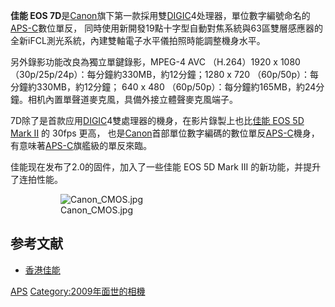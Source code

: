 {{Infobox Digicam
| model   = 佳能 EOS 7D
| image = [[Image:Canon_EOS_7D_10.jpg|300px]]
| kind = [[数码单镜反光相机|数码单镜反光相机]]
| sensor = 22.3毫米 x 14.9毫米 [[CMOS|CMOS]]
| res = 5184像素 × 3456像素 （約18百萬[[像素|像素]]）
| lens = [[佳能EF接環鏡頭|佳能EF接環鏡頭]],  [[佳能EF-S接環鏡頭|佳能EF-S接環鏡頭]]
| viewfinder = 光學, 100%覆蓋率, 1.0x放大率
| storage = [[CompactFlash|CompactFlash]] （CF） （Type I或Type II）
| shutter = 电子控制焦平面[[快门|快门]]
| shutterRange = 1/8000 秒 - 30 秒, 支援B快門
| metering = TTL, 全光圈, 區域
| emode = 全自动, 程序自動, [[快門先決|快門先決]], [[光圈先決|光圈先決]], 手動
| mmode = 63區评价，局部，点测光，中央加权
| farea = 19點對焦點 （全十字形, 中央雙十字形）
| fmode = 单次、AI伺服、AI、手动对焦
| flbkt = ±5
| cont = 8 张/秒
| speedRange = ISO 100-6400 （可擴展至ISO 12800 ）
| rearLCD = 3.0 英寸 , 920,000 像素
| weight = 820g （仅机身）
| battery = 锂离子 LP-E6 （7.2V*1800mAh）, 随机充电器输出8.4V*1.2A
| obp = BG-E7 可選用 BGM-E6電池匣 使用6個 AA cells,或是 单个LP-E6或两个LP-E6电池
}}

'''佳能 EOS 7D'''是[[佳能|Canon]]旗下第一款採用雙[[DIGIC|DIGIC]]4处理器，單位數字編號命名的[[APS-C|APS-C]]數位單反，
同時使用新開發19點十字型自動對焦系統與63區雙層感應器的全新iFCL測光系統，內建雙軸電子水平儀拍照時能調整機身水平。

另外錄影功能改良為獨立單鍵錄影，MPEG-4 AVC （H.264）1920 x 1080 （30p/25p/24p）：每分鐘約330MB，約12分鐘；1280 x 720 （60p/50p）：每分鐘約330MB，約12分鐘； 640 x 480 （60p/50p）：每分鐘約165MB，約24分鐘。相机內置單聲道麥克風，具備外接立體聲麥克風端子。

7D除了是首款应用[[DIGIC|DIGIC]]4雙處理器的機身，在影片錄製上也比[[佳能_EOS_5D_Mark_II|佳能 EOS 5D Mark II]] 的 30fps 更高，
也是[[佳能|Canon]]首部單位數字編碼的數位單反[[APS-C|APS-C]]機身，有意味著[[APS-C|APS-C]]旗艦級的單反來臨。

佳能现在发布了2.0的固件，加入了一些佳能 EOS 5D Mark III 的新功能，并提升了连拍性能。
:[[File:Canon_CMOS.jpg|thumb]]

== 参考文献 ==
*[http://www.canon.com.hk/tc/Consumer/Product/ProductDetail.aspx?product_id=100332&series_id=15&tag_id=13074 香港佳能] {{Wayback|url=http://www.canon.com.hk/tc/Consumer/Product/ProductDetail.aspx?product_id=100332&series_id=15&tag_id=13074 |date=20100815054605 }}

{{Canon DSLR cameras}}
{{DSLR cameras with movie mode}}

[[Category:佳能數位單眼相機|APS]]
[[Category:2009年面世的相機|Category:2009年面世的相機]]